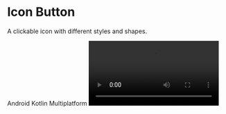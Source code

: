 
# Icon Button

A clickable icon with different styles and shapes.

<TagContainer>
  <Tag>Android</Tag>
  <Tag>Kotlin Multiplatform</Tag>
</TagContainer>

<Video src="https://files.catbox.moe/bdbibx.mp4" />

<br />

## Installation

```bash copy
./gradlew lumo --add IconButton
```

## Usage

### Basic Icon Button

```kotlin copy
IconButton(
    variant = IconButtonVariant.Primary,
    onClick = { /* Handle click */ }
) {
    Icon(Icons.Default.Star, contentDescription = "Star")
}
```

### Shaped Icon Button

```kotlin copy
IconButton(
    variant = IconButtonVariant.Primary,
    shape = IconButtonDefaults.ButtonCircleShape,
    onClick = { /* Handle click */ }
) {
    Icon(Icons.Default.Add, contentDescription = "Add")
}
```

## API Documentation

### IconButton Variants

| Type     | Variant               | Description                             |
| -------- | --------------------- | --------------------------------------- |
| Filled   | `Primary`             | Solid background with primary color     |
|          | `Secondary`           | Solid background with secondary color   |
|          | `Destructive`         | Solid background with error color       |
| Outlined | `PrimaryOutlined`     | Primary color border and icon           |
|          | `SecondaryOutlined`   | Secondary color border and icon         |
|          | `DestructiveOutlined` | Error color border and icon             |
| Elevated | `PrimaryElevated`     | Primary color with elevation            |
|          | `SecondaryElevated`   | Secondary color with elevation          |
|          | `DestructiveElevated` | Error color with elevation              |
| Ghost    | `PrimaryGhost`        | Transparent with primary colored icon   |
|          | `SecondaryGhost`      | Transparent with secondary colored icon |
|          | `DestructiveGhost`    | Transparent with error colored icon     |
|          | `Ghost`               | Transparent with current content color  |

### Parameters

| Parameter           | Type                       | Description                           |
| ------------------- | -------------------------- | ------------------------------------- |
| `modifier`          | `Modifier`                 | Modifier for the button               |
| `enabled`           | `Boolean`                  | Whether the button is enabled         |
| `loading`           | `Boolean`                  | Whether to show loading state         |
| `variant`           | `IconButtonVariant`        | Style variant of the button           |
| `shape`             | `Shape`                    | Shape of the button                   |
| `onClick`           | `() -> Unit`               | Callback when button is clicked       |
| `contentPadding`    | `PaddingValues`            | Padding around the icon               |
| `interactionSource` | `MutableInteractionSource` | Source of interactions for the button |
| `content`           | `@Composable () -> Unit`   | Icon content to display               |
